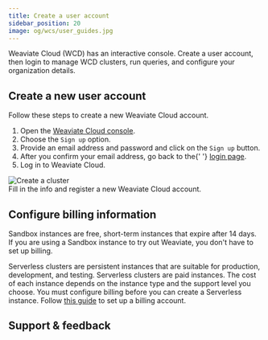 ```yaml
---
title: Create a user account
sidebar_position: 20
image: og/wcs/user_guides.jpg
---
```



Weaviate Cloud (WCD) has an interactive console. Create a user account, then login to manage WCD clusters, run queries, and configure your organization details.

## Create a new user account

Follow these steps to create a new Weaviate Cloud account.


<div class="row">
  <div class="col col--6">
    <ol>
      <li>
        Open the <a href="https://console.weaviate.cloud">Weaviate Cloud console</a>.
      </li>
      <li>
        Choose the <code>Sign up</code> option.
      </li>
      <li>Provide an email address and password and click on the <code>Sign up</code> button.</li>
      <li>
        After you confirm your email address, go back to the{' '}
        <a href="https://console.weaviate.cloud">login page</a>.
      </li>
      <li>Log in to Weaviate Cloud.</li>
    </ol>
  </div>
  <div class="col col--6">
    <div class="card">
      <div class="card__image">
        <img src={Register} alt="Create a cluster" />
      </div>
      <div class="card__body">
        Fill in the info and register a new Weaviate Cloud account.
      </div>
    </div>
  </div>
</div>

## Configure billing information

Sandbox instances are free, short-term instances that expire after 14 days. If you are using a Sandbox instance to try out Weaviate, you don't have to set up billing.

Serverless clusters are persistent instances that are suitable for production, development, and testing. Serverless clusters are paid instances. The cost of each instance depends on the instance type and the support level you choose. You must configure billing before you can create a Serverless instance. Follow [this guide](/docs/cloud/platform/billing) to set up a billing account. 

## Support & feedback


<SupportAndTrouble />